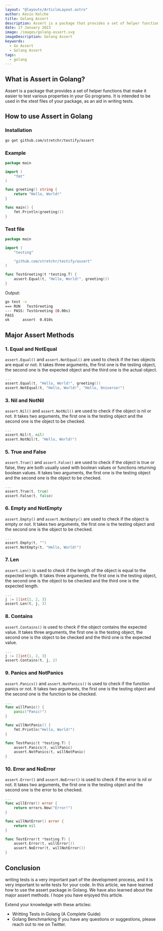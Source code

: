 ```yaml
---
layout: "@layouts/ArticleLayout.astro"
author: Kevin Kelche
title: Golang Assert
description: Assert is a package that provides a set of helper functions that make it easier to test various properties in your Go programs.
date: 17 January 2023
image: /images/golang-assert.svg
imageDescription: Golang Assert
keywords:
  - Go Assert
  - Golang Assert
tags:
  - golang
---
```



## What is Assert in Golang? <SectionLink client:load id = "what-is-assert-in-golang" />

Assert is a package that provides a set of helper functions that make it easier to test various properties in your Go programs. It is intended to be used in the xtest files of your package, as an aid in writing tests.

## How to use Assert in Golang <SectionLink client:load id = "how-to-use-assert-in-golang" />

### Installation

```bash
go get github.com/stretchr/testify/assert
```

### Example

```go title="main.go"
package main

import (
    "fmt"
)

func greeting() string {
    return "Hello, World!"
}

func main() {
    fmt.Println(greeting())
}
```

### Test file

```go title="main_test.go"
package main

import (
    "testing"

    "github.com/stretchr/testify/assert"
)

func TestGreeting(t *testing.T) {
    assert.Equal(t, "Hello, World!", greeting())
}
```

Output:

```bash title="Output"
go test -v
=== RUN   TestGreeting
--- PASS: TestGreeting (0.00s)
PASS
ok      assert  0.010s

```

## Major Assert Methods <SectionLink client:load id = "major-assert-methods" />

### 1. Equal and NotEqual <SectionLink client:load id = "equal-and-notequal" />

`assert.Equal()` and `assert.NotEqual()` are used to check if the two objects are equal or not. It takes three arguments, the first one is the testing object, the second one is the expected object and the third one is the actual object.

```go title="main_test.go"
...
assert.Equal(t, "Hello, World!", greeting())
assert.NotEqual(t, "Hello, World!", "Hello, Universe!")
```

### 3. Nil and NotNil <SectionLink client:load id = "nil-and-notnil" />

`assert.Nil()` and `assert.NotNil()` are used to check if the object is nil or not. It takes two arguments, the first one is the testing object and the second one is the object to be checked.

```go title="main_test.go"
...
assert.Nil(t, nil)
assert.NotNil(t, "Hello, World!")
```

### 5. True and False <SectionLink client:load id = "true-and-false" />

`assert.True()` and `assert.False()` are used to check if the object is true or false, they are both usually used with boolean values or functions returning boolean values. It takes two arguments, the first one is the testing object and the second one is the object to be checked.

```go title="main_test.go"
...
assert.True(t, true)
assert.False(t, false)
```

### 6. Empty and NotEmpty <SectionLink client:load id = "empty-and-notempty" />

`assert.Empty()` and `assert.NotEmpty()` are used to check if the object is empty or not. It takes two arguments, the first one is the testing object and the second one is the object to be checked.

```go title="main_test.go"
...
assert.Empty(t, "")
assert.NotEmpty(t, "Hello, World!")
```

### 7. Len <SectionLink client:load id = "len" />

`assert.Len()` is used to check if the length of the object is equal to the expected length. It takes three arguments, the first one is the testing object, the second one is the object to be checked and the third one is the expected length.

```go title="main_test.go"
...
j := []int{1, 2, 3}
assert.Len(t, j, 3)
```

### 8. Contains <SectionLink client:load id = "contains" />

`assert.Contains()` is used to check if the object contains the expected value. It takes three arguments, the first one is the testing object, the second one is the object to be checked and the third one is the expected value.

```go title="main_test.go"
...
j := []int{1, 2, 3}
assert.Contains(t, j, 2)
```

### 9. Panics and NotPanics <SectionLink client:load id = "panics-and-notpanics" />

`assert.Panics()` and `assert.NotPanics()` is used to check if the function panics or not. It takes two arguments, the first one is the testing object and the second one is the function to be checked.

```go title="main_test.go"
...
func willPanic() {
    panic("Panic!")
}

func willNotPanic() {
    fmt.Println("Hello, World!")
}

func TestPanic(t *testing.T) {
    assert.Panics(t, willPanic)
    assert.NotPanics(t, willNotPanic)
}
```

### 10. Error and NoError <SectionLink client:load id = "error-and-noerror" />

`assert.Error()` and `assert.NoError()` is used to check if the error is nil or not. It takes two arguments, the first one is the testing object and the second one is the error to be checked.

```go title="main_test.go"
...
func willError() error {
    return errors.New("Error!")
}

func willNotError() error {
    return nil
}

func TestError(t *testing.T) {
    assert.Error(t, willError())
    assert.NoError(t, willNotError())
}
```

## Conclusion <SectionLink client:load id = "conclusion" />

writing tests is a very important part of the development process, and it is very important to write tests for your code. In this article, we have learned how to use the assert package in Golang. We have also learned about the major assert methods. I hope you have enjoyed this article.

Extend your knowledge with these articles:

- <Link url="/blog/go/golang-tests/">
    Writting Tests in Golang (A Complete Guide)
  </Link>
- <Link url="/blog/go/golang-benchmarking/">Golang Benchmarking</Link>
  If you have any questions or suggestions, please reach out to me on Twitter.
